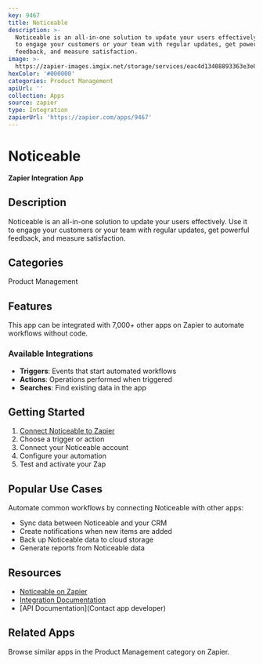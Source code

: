 ```yaml
---
key: 9467
title: Noticeable
description: >-
  Noticeable is an all-in-one solution to update your users effectively. Use it
  to engage your customers or your team with regular updates, get powerful
  feedback, and measure satisfaction.
image: >-
  https://zapier-images.imgix.net/storage/services/eac4d13408893363e3e027828784b681.png?auto=format%2Ccompress&ixlib=python-3.0.0&q=50
hexColor: '#000000'
categories: Product Management
apiUrl: ''
collection: Apps
source: zapier
type: Integration
zapierUrl: 'https://zapier.com/apps/9467'
---
```

# Noticeable

**Zapier Integration App**

## Description

Noticeable is an all-in-one solution to update your users effectively. Use it to engage your customers or your team with regular updates, get powerful feedback, and measure satisfaction.

## Categories

Product Management

## Features

This app can be integrated with 7,000+ other apps on Zapier to automate workflows without code.

### Available Integrations

- **Triggers**: Events that start automated workflows
- **Actions**: Operations performed when triggered
- **Searches**: Find existing data in the app

## Getting Started

1. [Connect Noticeable to Zapier](https://zapier.com/apps/9467)
2. Choose a trigger or action
3. Connect your Noticeable account
4. Configure your automation
5. Test and activate your Zap

## Popular Use Cases

Automate common workflows by connecting Noticeable with other apps:

- Sync data between Noticeable and your CRM
- Create notifications when new items are added
- Back up Noticeable data to cloud storage
- Generate reports from Noticeable data

## Resources

- [Noticeable on Zapier](https://zapier.com/apps/9467)
- [Integration Documentation](https://zapier.com/apps/9467/integrations)
- [API Documentation](Contact app developer)

## Related Apps

Browse similar apps in the Product Management category on Zapier.
